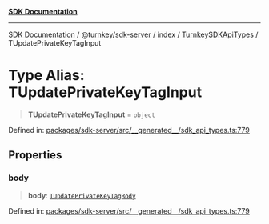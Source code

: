 [**SDK Documentation**](../../../../../../README.mdx)

***

[SDK Documentation](../../../../../../packages.mdx) / [@turnkey/sdk-server](../../../../README.mdx) / [index](../../../README.mdx) / [TurnkeySDKApiTypes](../README.mdx) / TUpdatePrivateKeyTagInput

# Type Alias: TUpdatePrivateKeyTagInput

> **TUpdatePrivateKeyTagInput** = `object`

Defined in: [packages/sdk-server/src/\_\_generated\_\_/sdk\_api\_types.ts:779](https://github.com/tkhq/sdk/blob/fd49bfe86475c8603b3eb385aa101efa36fa32fc/packages/sdk-server/src/__generated__/sdk_api_types.ts#L779)

## Properties

### body

> **body**: [`TUpdatePrivateKeyTagBody`](TUpdatePrivateKeyTagBody.mdx)

Defined in: [packages/sdk-server/src/\_\_generated\_\_/sdk\_api\_types.ts:779](https://github.com/tkhq/sdk/blob/fd49bfe86475c8603b3eb385aa101efa36fa32fc/packages/sdk-server/src/__generated__/sdk_api_types.ts#L779)
